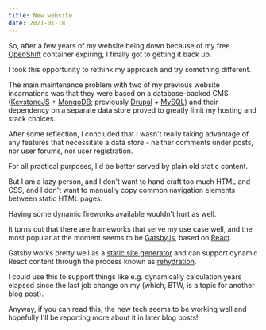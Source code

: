 ```yaml
---
title: New website
date: 2021-01-18
---
```



So, after a few years of my website being down because of my free
[OpenShift](https://www.openshift.com) container expiring, I finally
got to getting it back up.

I took this opportunity to rethink my approach and try something different.

The main maintenance problem with two of my previous website incarnations was
that they were based on a database-backed CMS
([KeystoneJS](https://www.keystonejs.com) + [MongoDB](https://www.mongodb.com);
previously [Drupal](https://www.drupal.org) + [MySQL](https://www.mysql.com))
and their dependency on a separate data store proved to greatly limit my hosting
and stack choices.

After some reflection, I concluded that I wasn't really taking advantage of any
features that necessitate a data store - neither comments under posts, nor user
forums, nor user registration.

For all practical purposes, I'd be better served by plain old static content.

But I am a lazy person, and I don't want to hand craft too much HTML and CSS,
and I don't want to manually copy common navigation elements between static HTML pages.

Having some dynamic fireworks available wouldn't hurt as well.

It turns out that there are frameworks that serve my use case well, and the most popular
at the moment seems to be [Gatsby.js](https://www.gatsbyjs.com), based on
[React](https://reactjs.org).

Gatsby works pretty well as a
[static site generator](https://www.gatsbyjs.com/docs/glossary/static-site-generator/)
and can support dynamic React content through the process known as
[rehydration](https://www.gatsbyjs.com/docs/conceptual/react-hydration/).

I could use this to support things like e.g. dynamically calculation years
elapsed since the last job change on my <Navlink to="/resume" text="resume"/> (which,
BTW, is a topic for another blog post).

Anyway, if you can read this, the new tech seems to be working well and hopefully
I'll be reporting more about it in later blog posts!

